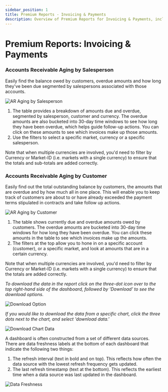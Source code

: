 ```yaml
---
sidebar_position: 1
title: Premium Reports - Invoicing & Payments
description: Overview of Premium Reports for Invoicing & Payments, including Accounts Receivable Aging by Salesperson and Customer.
---
```


# Premium Reports: Invoicing & Payments

### **Accounts Receivable Aging by Salesperson**

Easily find the balance owed by customers, overdue amounts and how long they've been due segmented by salespersons associated with those accounts.

![AR Aging by Salesperson](/img/premium-reports-img/ar-aging-by-salesperson.jpg)

1. The table provides a breakdown of amounts due and overdue, segmented by salesperson, customer and currency. The overdue amounts are also bucketed into 30-day time windows to see how long they have been overdue, which helps guide follow-up actions. You can click on these amounts to see which invoices make up those amounts.
2. Use the filters to select a specific market, currency or a specific salesperson.

Note that when multiple currencies are involved, you'd need to filter by Currency or Market-ID (i.e. markets with a single currency) to ensure that the totals and sub-totals are added correctly.

### **Accounts Receivable Aging by Customer**

Easily find out the total outstanding balance by customers, the amounts that are overdue and by how much all in one place. This will enable you to keep track of customers are about to or have already exceeded the payment terms stipulated in contracts and take follow up actions.

![AR Aging by Customer](/img/premium-reports-img/ar-aging-by-customer.jpg)

1. The table shows currently due and overdue amounts owed by customers. The overdue amounts are bucketed into 30-day time windows for how long they have been overdue. You can click these amounts in the table to see which invoices make up the amounts.
2. The filters at the top allow you to hone in on a specific account (customer), or a specific market, and look at amounts that are in a certain currency.

Note that when multiple currencies are involved, you'd need to filter by Currency or Market-ID (i.e. markets with a single currency) to ensure that the totals are added correctly.

*To download the data in the report click on the three-dot icon over to the top right-hand side of the dashboard, followed by 'Download' to see the download options.*

![Download Option](/img/premium-reports-img/download-option.jpg)

*If you would like to download the data from a specific chart, click the three dots next to the chart, and select 'download data.'*

![Download Chart Data](/img/premium-reports-img/download-chart-data.jpg)

A dashboard is often constructed from a set of different data sources. There are data freshness labels at the bottom of each dashboard that indicate the following two things:

1. The refresh interval (text in bold and on top). This reflects how often the data source with the lowest refresh frequency gets updated.
2. The last refresh timestamp (text at the bottom). This reflects the earliest time when a data source was last updated in the dashboard.

![Data Freshness](/img/premium-reports-img/data-freshness.jpg)
